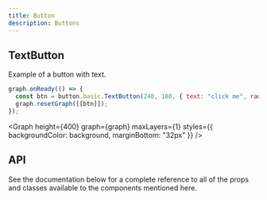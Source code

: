 ```yaml
---
title: Button
description: Buttons
---
```


## TextButton

Example of a button with text.

```js
graph.onReady(() => {
  const btn = button.basic.TextButton(240, 180, { text: "click me", radius: 8, styles, textBoundingBox: graph.boundingBox.bind(graph) });
  graph.resetGraph([[btn]]);
});
```

<Graph height={400} graph={graph} maxLayers={1} styles={{ backgroundColor: background, marginBottom: "32px" }} />

## API

See the documentation below for a complete reference to all of the props and classes available to the components mentioned here.
